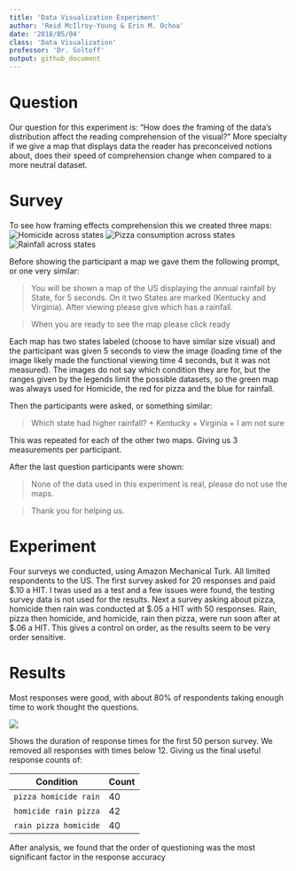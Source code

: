 ```yaml
---
title: 'Data Visualization Experiment'
author: 'Reid McIlroy-Young & Erin M. Ochoa'
date: '2018/05/04'
class: 'Data Visualization'
professor: 'Dr. Soltoff'
output: github_document
---
```


# Question

Our question for this experiment is: "How does the framing of the data's distribution affect the reading comprehension of the visual?" More specialty if we give a map that displays data the reader has preconceived notions about, does their speed of comprehension change when compared to a more neutral dataset.

# Survey

To see how framing effects comprehension this we created three maps:
![Homicide across states](../imgs/murder2.png)
![Pizza consumption across states](../imgs/pizza2.png)
![Rainfall across states](../imgs/rainfall2.png)

Before showing the participant a map we gave them the following prompt, or one very similar:

> You will be shown a map of the US displaying the annual rainfall by State, for 5 seconds. On it two States are marked (Kentucky and Virginia). After viewing please give which has a rainfall.

> When you are ready to see the map please click ready

Each map has two states labeled (choose to have similar size visual) and the participant was given 5 seconds to view the image (loading time of the image likely made the functional viewing time 4 seconds, but it was not measured). The images do not say which condition they are for, but the ranges given by the legends limit the possible datasets, so the green map was always used for Homicide, the red for pizza and the blue for rainfall.

Then the participants were asked, or something similar:

> Which state had higher rainfall?
+ Kentucky
+ Virginia
+ I am not sure

This was repeated for each of the other two maps. Giving us 3 measurements per participant.

After the last question participants were shown:

> None of the data used in this experiment is real, please do not use the maps.

> Thank you for helping us.

# Experiment

Four surveys we conducted, using Amazon Mechanical Turk. All limited respondents to the US. The first survey asked for 20 responses and paid $.10 a HIT. I twas used as a test and a few issues were found, the testing survey data is not used for the results. Next a survey asking about pizza, homicide then rain was conducted at $.05 a HIT with 50 responses. Rain, pizza then homicide, and homicide, rain then pizza, were run soon after at $.06 a HIT. This gives a control on order, as the results seem to be very order sensitive.


# Results

Most responses were good, with about 80% of respondents taking enough time to work thought the questions.

![](../imgs/duration.png)

Shows the duration of response times for the first 50 person survey. We removed all responses with times below 12. Giving us the final useful response counts of:

Condition | Count
----|-----
`pizza homicide rain` | 40
`homicide rain pizza` | 42
`rain pizza homicide` | 40

After analysis, we found that the order of questioning was the most significant factor in the response accuracy
